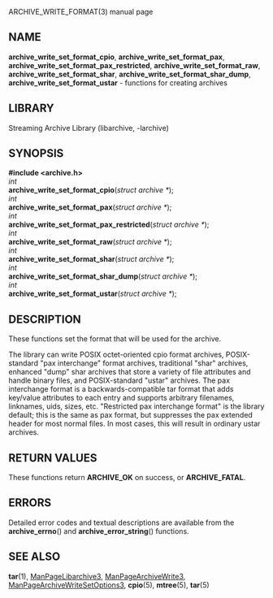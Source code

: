 ARCHIVE_WRITE_FORMAT(3) manual page 
== NAME == 
'''archive_write_set_format_cpio''', 
'''archive_write_set_format_pax''', 
'''archive_write_set_format_pax_restricted''', 
'''archive_write_set_format_raw''', 
'''archive_write_set_format_shar''', 
'''archive_write_set_format_shar_dump''', 
'''archive_write_set_format_ustar''' 
- functions for creating archives 
== LIBRARY == 
Streaming Archive Library (libarchive, -larchive) 
== SYNOPSIS == 
'''<nowiki>#include <archive.h></nowiki>''' 
<br> 
''int'' 
<br> 
'''archive_write_set_format_cpio'''(''struct archive *''); 
<br> 
''int'' 
<br> 
'''archive_write_set_format_pax'''(''struct archive *''); 
<br> 
''int'' 
<br> 
'''archive_write_set_format_pax_restricted'''(''struct archive *''); 
<br> 
''int'' 
<br> 
'''archive_write_set_format_raw'''(''struct archive *''); 
<br> 
''int'' 
<br> 
'''archive_write_set_format_shar'''(''struct archive *''); 
<br> 
''int'' 
<br> 
'''archive_write_set_format_shar_dump'''(''struct archive *''); 
<br> 
''int'' 
<br> 
'''archive_write_set_format_ustar'''(''struct archive *''); 
== DESCRIPTION == 
These functions set the format that will be used for the archive. 

The library can write 
POSIX octet-oriented cpio format archives, 
POSIX-standard 
"pax interchange" 
format archives, 
traditional 
"shar" 
archives, 
enhanced 
"dump" 
shar archives that store a variety of file attributes and handle binary files, 
and 
POSIX-standard 
"ustar" 
archives. 
The pax interchange format is a backwards-compatible tar format that 
adds key/value attributes to each entry and supports arbitrary 
filenames, linknames, uids, sizes, etc. 
"Restricted pax interchange format" 
is the library default; this is the same as pax format, but suppresses 
the pax extended header for most normal files. 
In most cases, this will result in ordinary ustar archives. 
== RETURN VALUES == 
These functions return 
'''ARCHIVE_OK''' 
on success, or 
'''ARCHIVE_FATAL'''. 
== ERRORS == 
Detailed error codes and textual descriptions are available from the 
'''archive_errno'''() 
and 
'''archive_error_string'''() 
functions. 
== SEE ALSO == 
'''tar'''(1), 
[[ManPageLibarchive3]], 
[[ManPageArchiveWrite3]], 
[[ManPageArchiveWriteSetOptions3]], 
'''cpio'''(5), 
'''mtree'''(5), 
'''tar'''(5) 
